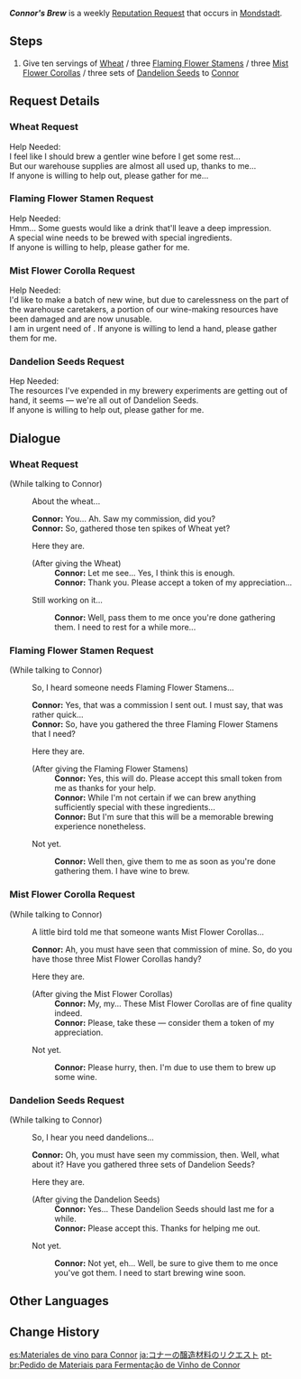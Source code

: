 {{Quest Infobox
|id            = 70702; 70703; 70704; 70705
|image         = Connor Icon.png
|type          = World
|group         = Request
|startLocation = [[Dawn Winery]], [[Mondstadt]]
|region        = Mondstadt
|area          = Windwail Highland
|subarea       = Dawn Winery
|characters    = Connor; Traveler
|rewards       = Mora*20,000
|rep           = Mondstadt
}}
'''''Connor's Brew''''' is a weekly [[Reputation Request]] that occurs in [[Mondstadt]].

==Steps==
# Give ten servings of [[Wheat]] / three [[Flaming Flower Stamen]]s / three [[Mist Flower Corolla]]s / three sets of [[Dandelion Seed]]s to [[Connor]]

==Request Details==
===Wheat Request===
Help Needed:<br>
I feel like I should brew a gentler wine before I get some rest...<br>
But our warehouse supplies are almost all used up, thanks to me...<br>
If anyone is willing to help out, please gather {{Color|buzzword|ten spikes of Wheat}} for me...

===Flaming Flower Stamen Request===
Help Needed:<br>
Hmm... Some guests would like a drink that'll leave a deep impression.<br>
A special wine needs to be brewed with special ingredients.<br>
If anyone is willing to help, please gather {{Color|buzzword|three Flaming Flower Stamens}} for me.

===Mist Flower Corolla Request===
Help Needed:<br>
I'd like to make a batch of new wine, but due to carelessness on the part of the warehouse caretakers, a portion of our wine-making resources have been damaged and are now unusable.<br>
I am in urgent need of {{Color|buzzword|three Mist Flower Corollas}}. If anyone is willing to lend a hand, please gather them for me.

===Dandelion Seeds Request===
Hep Needed:<br>
The resources I've expended in my brewery experiments are getting out of hand, it seems &mdash; we're all out of Dandelion Seeds.<br>
If anyone is willing to help out, please gather {{Color|buzzword|three sets of Dandelion Seeds}} for me.

==Dialogue==
{{Quest Description|The [[Dawn Winery]]'s [[Connor]] requires ten servings of [[Wheat]] / three [[Flaming Flower Stamen]]s / three [[Mist Flower Corolla]]s / three sets of [[Dandelion Seed]]s.}}
===Wheat Request===
{{Dialogue Start}}
;(While talking to Connor)
:{{DIcon|Quest}} About the wheat...
:'''Connor:''' You... Ah. Saw my commission, did you?
:'''Connor:''' So, gathered those ten spikes of Wheat yet?
:{{DIcon|Quest}} Here they are.
:;(After giving the Wheat)
::'''Connor:''' Let me see... Yes, I think this is enough.
::'''Connor:''' Thank you. Please accept a token of my appreciation...
:{{DIcon}} Still working on it...
::'''Connor:''' Well, pass them to me once you're done gathering them. I need to rest for a while more...

===Flaming Flower Stamen Request===
;(While talking to Connor)
:{{DIcon|Quest}} So, I heard someone needs Flaming Flower Stamens...
:'''Connor:''' Yes, that was a commission I sent out. I must say, that was rather quick...
:'''Connor:''' So, have you gathered the three Flaming Flower Stamens that I need?
:{{DIcon|Quest}} Here they are.
:;(After giving the Flaming Flower Stamens)
::'''Connor:''' Yes, this will do. Please accept this small token from me as thanks for your help.
::'''Connor:''' While I'm not certain if we can brew anything sufficiently special with these ingredients...
::'''Connor:''' But I'm sure that this will be a memorable brewing experience nonetheless.
:{{DIcon}} Not yet.
::'''Connor:''' Well then, give them to me as soon as you're done gathering them. I have wine to brew.

===Mist Flower Corolla Request===
;(While talking to Connor)
:{{DIcon|Quest}} A little bird told me that someone wants Mist Flower Corollas...
:'''Connor:''' Ah, you must have seen that commission of mine. So, do you have those three Mist Flower Corollas handy?
:{{DIcon|Quest}} Here they are.
:;(After giving the Mist Flower Corollas)
::'''Connor:''' My, my... These Mist Flower Corollas are of fine quality indeed.
::'''Connor:''' Please, take these &mdash; consider them a token of my appreciation.
:{{DIcon}} Not yet.
::'''Connor:''' Please hurry, then. I'm due to use them to brew up some wine.

===Dandelion Seeds Request===
;(While talking to Connor)
:{{DIcon|Quest}} So, I hear you need dandelions...
:'''Connor:''' Oh, you must have seen my commission, then. Well, what about it? Have you gathered three sets of Dandelion Seeds?
:{{DIcon|Quest}} Here they are.
:;(After giving the Dandelion Seeds)
::'''Connor:''' Yes... These Dandelion Seeds should last me for a while.
::'''Connor:''' Please accept this. Thanks for helping me out.
:{{DIcon}} Not yet.
::'''Connor:''' Not yet, eh... Well, be sure to give them to me once you've got them. I need to start brewing wine soon.
{{Dialogue End}}

==Other Languages==
{{Other Languages
|en      = Connor's Brew
|zhs     = 康纳的酿酒材料需求
|zhs_rm  = Kāngnà de Niàngjiǔ Cáiliào Xūqiú
|zht     = 康納的釀酒材料需求
|zht_rm  = Kāngnà de Niàngjiǔ Cáiliào Xūqiú
|zh_tl   = Connor's Brewing Material Needs
|ja      = コナーの醸造材料のリクエスト
|ja_rm   = Konaa no Jouzou Zairyou no Rikuesuto
|ja_tl   = Connor's Brewing Ingredient Request
|ko      = 코너의 주조 재료 의뢰
|ko_rm   = Koneo-ui Jujo Jaeryo Uiroe
|ko_tl   = Connor's Brewing Ingredients Request
|es      = Materiales de vino para Connor
|es_tl   = Wine Materials for Connor
|fr      = Le vin artisanal de Connor
|fr_tl   = Connor's Home-Made Wine
|ru      = Алкогольные ингредиенты для Коннора
|ru_tl   = Alcohol Ingredients for Connor
|th      = การสรรหาวัตถุดิบหมักไวน์ของ Connor
|th_rm   = 
|th_tl   = 
|vi      = Nguyên liệu ủ rượu Connor cần
|vi_tl   = 
|de      = Connors Gebräu
|de_tl   = Connor's Brew
|id      = Bahan yang Dibutuhkan Connor
|id_tl   = Ingredients that Are Needed by Connor
|pt      = Pedido de Materiais para Fermentação de Vinho de Connor
|pt_tl   = Connor's Order of Materials for Fermentation of Wine
|tr      = Connor'ın Şarap Mayası
|tr_tl   = 
|it      = Il preparato di Connor
|it_tl   = 
}}

==Change History==
{{Change History|1.1}}

[[es:Materiales de vino para Connor]]
[[ja:コナーの醸造材料のリクエスト]]
[[pt-br:Pedido de Materiais para Fermentação de Vinho de Connor]]